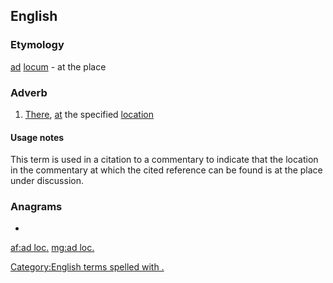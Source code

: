 ==English==

===Etymology===
{{borrowing|en|la}} [[ad]] [[locum]] - at the place

===Adverb===
{{en-adv|-}}

# [[there|There]], [[at]] the specified [[location]]

====Usage notes====
This term is used in a citation to a commentary to indicate that the location in the commentary at which the cited reference can be found is at the place under discussion.

===Anagrams===
* {{l|en|acold}}

[[Category:English terms spelled with .]]

[[af:ad loc.]]
[[mg:ad loc.]]